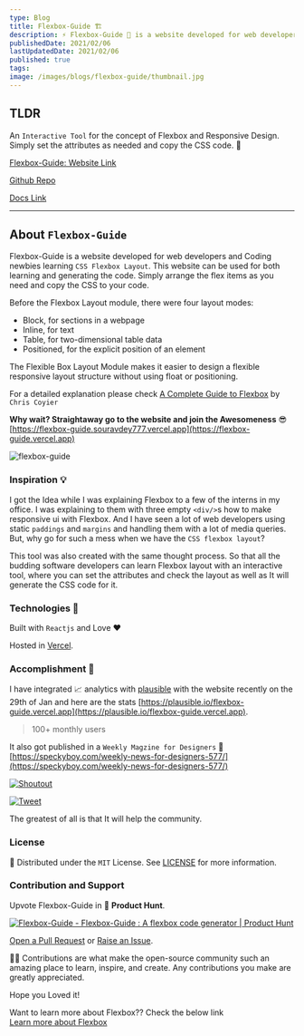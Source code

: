 ```yaml
---
type: Blog
title: Flexbox-Guide 🏗️
description: ⚡ Flexbox-Guide 🚀 is a website developed for web developers and Coding newbies learning `CSS Flexbox Layout`. This website can be used for both learning and generating the code. Simply arrange the flex items as you need and copy the CSS to your code.
publishedDate: 2021/02/06
lastUpdatedDate: 2021/02/06
published: true
tags:
image: /images/blogs/flexbox-guide/thumbnail.jpg
---
```


## TLDR

An `Interactive Tool` for the concept of Flexbox and Responsive Design. Simply set the attributes as needed and copy the CSS code. 🎉

[Flexbox-Guide: Website Link](http://flexbox-guide.vercel.app/)

[Github Repo](https://github.com/Souravdey777/flexbox-guide)

[Docs Link](https://souravdey777.github.io/flexbox-guide/)

---

## About `Flexbox-Guide`

Flexbox-Guide is a website developed for web developers and Coding newbies learning `CSS Flexbox Layout`. This website can be used for both learning and generating the code. Simply arrange the flex items as you need and copy the CSS to your code.

Before the Flexbox Layout module, there were four layout modes:

- Block, for sections in a webpage
- Inline, for text
- Table, for two-dimensional table data
- Positioned, for the explicit position of an element

The Flexible Box Layout Module makes it easier to design a flexible responsive layout structure without using float or positioning.

For a detailed explanation please check [A Complete Guide to Flexbox](https://css-tricks.com/snippets/css/a-guide-to-flexbox/) by `Chris Coyier`

**Why wait? Straightaway go to the website and join the Awesomeness** 😎
[https://flexbox-guide.souravdey777.vercel.app](https://flexbox-guide.vercel.app)

![flexbox-guide](https://cdn.hashnode.com/res/hashnode/image/upload/v1612468370123/1131rKfWL.gif)

### Inspiration 💡

I got the Idea while I was explaining Flexbox to a few of the interns in my office. I was explaining to them with three empty `<div/>`s how to make responsive ui with Flexbox. And I have seen a lot of web developers using static `paddings` and `margins` and handling them with a lot of media queries. But, why go for such a mess when we have the `CSS flexbox layout`?

This tool was also created with the same thought process. So that all the budding software developers can learn Flexbox layout with an interactive tool, where you can set the attributes and check the layout as well as It will generate the CSS code for it.

### Technologies 🔨

Built with `Reactjs` and Love ❤️

Hosted in [Vercel](https://vercel.com/).

### Accomplishment 🚀

I have integrated 📈 analytics with [plausible](https://plausible.io/) with the website recently on the 29th of Jan and here are the stats [https://plausible.io/flexbox-guide.vercel.app](https://plausible.io/flexbox-guide.vercel.app).

> 100+ monthly users

It also got published in a `Weekly Magzine for Designers` 🎉
[https://speckyboy.com/weekly-news-for-designers-577/](https://speckyboy.com/weekly-news-for-designers-577/)

[![Shoutout](/images/blogs/flexbox-guide/01.png)](https://speckyboy.com/weekly-news-for-designers-577/)

[![Tweet](/images/blogs/flexbox-guide/tweet.png)](https://twitter.com/nghuuphuoc/status/1356407079762853888?s=20)

The greatest of all is that It will help the community.

### License

📝 Distributed under the `MIT` License. See [LICENSE](https://github.com/Souravdey777/flexbox-guide/blob/main/LICENSE) for more information.

### Contribution and Support

Upvote Flexbox-Guide in 🚀 **Product Hunt**.

[![Flexbox-Guide - Flexbox-Guide : A flexbox code generator | Product Hunt](https://api.producthunt.com/widgets/embed-image/v1/featured.svg?post_id=281660&theme=light)](https://www.producthunt.com/posts/flexbox-guide?utm_source=badge-featured&utm_medium=badge&utm_souce=badge-flexbox-guide)

[Open a Pull Request](https://github.com/Souravdey777/flexbox-guide/pulls) or [Raise an Issue](https://github.com/Souravdey777/flexbox-guide/issues).

👨‍🚀 Contributions are what make the open-source community such an amazing place to learn, inspire, and create. Any contributions you make are greatly appreciated.

Hope you Loved it!

Want to learn more about Flexbox?? Check the below link\
[Learn more about Flexbox](https://souravdey777.github.io/flexbox-guide/#learn-more-about-flexbox)
